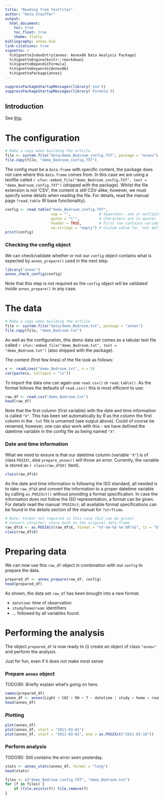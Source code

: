 ```yaml
---
title: "Reading from Textfiles"
author: "Reto Stauffer"
output:
  html_document:
    toc: true
    toc_float: true
    theme: flatly
bibliography: annex.bib
link-citations: true
vignette: >
  %\VignetteIndexEntry{annex: Annex86 Data Analysis Package}
  %\VignetteEngine{knitr::rmarkdown}
  %\VignetteDepends{Formula}
  %\VignetteKeywords{Annex86}
  %\VignettePackage{annex}
---
```


```r
suppressPackageStartupMessages(library('zoo'))
suppressPackageStartupMessages(library('Formula'))
```

## Introduction

See [this](reading_xlsx.Rmd).

# The configuration

```r
# Make a copy when building the article
file <- system.file("data/demo_Bedroom_config.TXT", package = "annex")
file.copy(file, "demo_Bedroom_config.TXT")
```

The config must be a `data.frame` with specific content,
the package does not care where this `data.frame` comes
from. In this case we are using a textfile 
called `r xfun::embed_file("demo_Bedroom_config.TXT", text = "demo_Bedroom_config.TXT")`
(shipped with the package). Whilst the file extension is not 'CSV', the
content is still CSV-alike, however, we must specify some details when reading
the file. For details, read the manual page `?read.table` (R base functionality).


```r
config <- read.table("demo_Bedroom_config.TXT",
                     sep = "",             # Separator: one or multiple spaces
                     quote = "\"",         # Characters are in quotes
                     header = TRUE,        # First row contains variable names
                     na.strings = "empty") # Custom value for 'not defined'
print(config)
```

### Checking the config object

We can check/validate whether or not our `config` object contains
what is expected by `annex_prepare()` used in the next step.

```r
library("annex")
annex_check_config(config)
```

Note that this step is not required as the `config` object will
be validated inside `annex_prepare()` in any case.


# The data

```r
# Make a copy when building the article
file <- system.file("data/demo_Bedroom.txt", package = "annex")
file.copy(file, "demo_Bedroom.txt")
```

As well as the configuration, this demo data set comes as a 
tabular text file called `r xfun::embed_file("demo_Bedroom.txt", text = "demo_Bedroom.txt")`
(also shipped with the package).

The content (first few lines) of the file look as follows:

```r
x <- readLines("demo_Bedroom.txt", n = 5)
cat(paste(x, collapse = "\n"))
```

To import the data one can again use `read.csv()` or `read.table()`.
As the format follows the defaults of `read.csv()` this is most
efficient to use:

```r
raw_df <- read.csv("demo_Bedroom.txt")
head(raw_df)
```

Note that the first column (first variable) with the date and time
information is called `"X"`. This has been set automatically by _R_
as the column the first column in the `.txt` file is unnamed (see
output above). Could of course be renamed, however, one can also
work with this - we have defined the datetime variable in the config
file as being named `"X"`.

### Date and time information

What we need to ensure is that our datetime column (variable `"X"`)
is of class `POSIXt`, else `prepare_annex()` will throw an error.
Currently, the variable is stored as `r class(raw_df$X)` (text).

```r
class(raw_df$X)
```

As the date and time information is following the ISO standard,
all needed is to take `raw_df$X` and convert the information
to a proper datetime variable by calling `as.POSIXct()` without
providing a format specification. In case the information does
not follow the ISO representation, a format can be given.
For details read the manual `?POSIXct`; all available format
specifications can be found in the details section of the manual
for `?strftime`.

```r
# Note: Format not required in this case (but can be given)
# Convert chracter; store back on the original data.frame
raw_df$X <- as.POSIXct(raw_df$X, format = "%Y-%m-%d %H:%M:%S", tz = "UTC")
class(raw_df$X)
```

# Preparing data

We can now use this `raw_df` object in combination with our
`config` to prepare the data. 

```r
prepared_df <- annex_prepare(raw_df, config)
head(prepared_df)
```

As shown, the data set `raw_df` has been brought into a new format.

* `datetime`: time of observation
* `study`/`home`/`room`: identifiers
* ... followed by all variables found.


# Performing the analysis

The object `prepared_df` is now ready to (i) create an object
of class `"annex"` and perform the analysis.

Just for fun, even if it does not make most sense

### Prepare `annex` object

TODO(R): Briefly explain what's going on here.

```r
names(prepared_df)
annex_df <- annex(Light + CO2 + RH + T ~ datetime | study + home + room, data = prepared_df)
head(annex_df)
```

### Plotting

```r
plot(annex_df)
plot(annex_df, start = "2011-03-01")
plot(annex_df, start = "2011-03-01", end = as.POSIXct("2011-03-10"))
```

### Perform analysis

TODO(R): Still contains the error seen yesterday.

```r
stats <- annex_stats(annex_df, format = "long")
head(stats)
```


```r
files <- c("demo_Bedroom_config.TXT", "demo_Bedroom.txt")
for (f in files) {
    if (file.exists(f)) file.remove(f)
}
```







